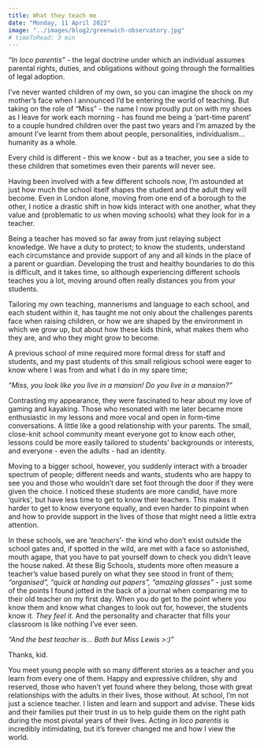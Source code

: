 ```yaml
---
title: What they teach me
date: "Monday, 11 April 2022"
image: "../images/blog2/greenwich-observatory.jpg"
# timeToRead: 3 min
---
```


_“In loco parentis”_ - the legal doctrine under which an individual assumes parental rights, duties, and obligations without going through the formalities of legal adoption.

I’ve never wanted children of my own, so you can imagine the shock on my mother’s face when I announced I’d be entering the world of teaching. But taking on the role of “Miss” - the name I now proudly put on with my shoes as I leave for work each morning - has found me being a ‘part-time parent’ to a couple hundred children over the past two years and I’m amazed by the amount I’ve learnt from them about people, personalities, individualism... humanity as a whole.

Every child is different - this we know - but as a teacher, you see a side to these children that sometimes even their parents will never see.

Having been involved with a few different schools now, I’m astounded at just how much the school itself shapes the student and the adult they will become. Even in London alone, moving from one end of a borough to the other, I notice a drastic shift in how kids interact with one another, what they value and (problematic to _us_ when moving schools) what they look for in a teacher.

Being a teacher has moved so far away from just relaying subject knowledge. We have a duty to protect; to know the students, understand each circumstance and provide support of any and all kinds in the place of a parent or guardian. Developing the trust and healthy boundaries to do this is difficult, and it takes time, so although experiencing different schools teaches you a lot, moving around often really distances you from your students.

Tailoring my own teaching, mannerisms and language to each school, and each student within it, has taught me not only about the challenges parents face when raising children, or how we are shaped by the environment in which we grow up, but about how these kids think, what makes them who they are, and who they might grow to become.

A previous school of mine required more formal dress for staff and students, and my past students of this small religious school were eager to know where I was from and what I do in my spare time;

_“Miss, you look like you live in a mansion! Do you live in a mansion?”_

Contrasting my appearance, they were fascinated to hear about my love of gaming and kayaking. Those who resonated with me later became more enthusiastic in my lessons and more vocal and open in form-time conversations. A little like a good relationship with your parents. The small, close-knit school community meant everyone got to know each other, lessons could be more easily tailored to students’ backgrounds or interests, and everyone - even the adults - had an identity.

Moving to a bigger school, however, you suddenly interact with a broader spectrum of people; different needs and wants, students who are happy to see you and those who wouldn’t dare set foot through the door if they were given the choice. I noticed these students are more candid, have more ‘quirks’, but have less time to get to know their teachers. This makes it harder to get to know everyone equally, and even harder to pinpoint when and how to provide support in the lives of those that might need a little extra attention.

In these schools, we are ‘_teachers_’- the kind who don’t exist outside the school gates and, if spotted in the wild, are met with a face so astonished, mouth agape, that you have to pat yourself down to check you didn’t leave the house naked. At these Big Schools, students more often measure a teacher’s value based purely on what they see stood in front of them; _“organised”, “quick at handing out papers”, “amazing glasses”_ - just some of the points I found jotted in the back of a journal when comparing me to their old teacher on my first day. When you do get to the point where you know them and know what changes to look out for, however, the students know it. _They feel it_. And the personality and character that fills your classroom is like nothing I’ve ever seen.

_“And the best teacher is... Both but Miss Lewis >:)”_

Thanks, kid.

You meet young people with so many different stories as a teacher and you learn from every one of them. Happy and expressive children, shy and reserved, those who haven’t yet found where they belong, those with great relationships with the adults in their lives, those without. At school, I’m not just a science teacher. I listen and learn and support and advise. These kids and their families put their trust in us to help guide them on the right path during the most pivotal years of their lives. Acting _in loco parentis_ is incredibly intimidating, but it’s forever changed me and how I view the world.
